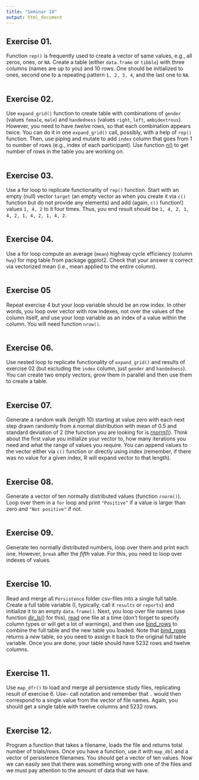 ```yaml
---
title: "Seminar 10"
output: html_document
---
```


## Exercise 01.
Function `rep()` is frequently used to create a vector of same values, e.g., all zeros, ones, or `NA`. Create a table (either `data.frame` or `tibble`) with three columns (names are up to you) and 10 rows. One should be initialized to ones, second one to a  repeating pattern `1, 2, 3, 4`, and the last one to `NA`.

```r

```

## Exercise 02.
Use `expand_grid()` function to create table with combinations of `gender` (values `female`, `male`) and `handedness` (values `right`, `left`, `ambidextrous`). However, you need to have _twelve_ rows, so that each combination appears twice. You can do it in one `expand_grid()` call, possibly, with a help of `rep()` function. Then, use piping and mutate to add `index` column that goes from 1 to number of rows (e.g., index of each participant). Use function [n()](https://dplyr.tidyverse.org/reference/context.html) to get number of rows in the table you are working on. 

```r

```

## Exercise 03.
Use a for loop to replicate functionality of `rep()` function. Start with an empty (null) vector `target` (an empty vector as when you create it via `c()` function but do not provide any elements) and add (again, `c()` function!) values `1, 4, 2` to it four times. Thus, you end result should be `1, 4, 2, 1, 4, 2, 1, 4, 2, 1, 4, 2`.

```r

```

## Exercise 04.
Use a for loop compute an average (`mean`) highway cycle efficiency (column `hwy`) for mpg table from package ggplot2. Check that your answer is correct via vectorized mean (i.e., mean applied to the entire column).
```r

```

## Exercise 05
Repeat exercise 4 but your loop variable should be an row index. In other words, you loop over vector with row indexes, not over the values of the column itself, and use your loop variable as an index of a value within the column. You will need function `nrow()`.
```r

```

## Exercise 06.
Use nested loop to replicate functionality of `expand_grid()` and results of exercise 02 (but excluding the `index` column, just `gender` and `handedness`). You can create two empty vectors, grow them in parallel and then use them to create a table. 

```r

```

## Exercise 07.
Generate a random walk (length 10) starting at value zero with each next step drawn randomly from a normal distribution with mean of 0.5 and standard deviation of 2 (the function you are looking for is [rnorm()](https://stat.ethz.ch/R-manual/R-devel/library/stats/html/Normal.html)). Think about the first value you initialize your vector to, how many iterations you need and what the range of values you require. You can append values to the vector either via `c()` function or directly using index (remember, if there was no value for a given index, R will expand vector to that length).

```r

```

## Exercise 08.
Generate a vector of ten normally distributed values (function `rnorm()`). Loop over them in a `for` loop and print `"Positive"` if a value is larger than zero and `"Not positive"` if not.
```r

```

## Exercise 09.
Generate ten normally distributed numbers, loop over them and print each one. However, `break` after the _fifth_ value. For this, you need to loop over indexes of values.
```r

```

## Exercise 10.
Read and merge all `Persistence` folder csv-files into a single full table. Create a full table variable (I, typically, call it `results` or `reports`) and initialize it to an empty `data.frame()`. Next, you loop over file names (use function [dir_ls()](https://www.rdocumentation.org/packages/fs/versions/1.5.0/topics/dir_ls) for this), [read](#readr) one file at a time (don't forget to specify column types or will get a lot of warnings), and then use [bind_rows](https://dplyr.tidyverse.org/reference/bind.html) to combine the full table and the new table you loaded. Note that [bind_rows](https://dplyr.tidyverse.org/reference/bind.html) returns a _new_ table, so you need to assign it back to the original full table variable. Once you are done, your table should have 5232 rows and twelve columns.

```r

```

## Exercise 11.
Use `map_dfr()` to load  and merge all persistence study files, replicating result of exercise 6.  Use`~` call notation and remember that `.` would then correspond to a single value from the vector of file names. Again, you should get a single table with twelve columns and 5232 rows.

```r

```

## Exercise 12.
Program a function that takes a filename, loads the file and returns total number of trials/rows. Once you have a function, use it with `map_dbl` and a vector of persistence filenames. You should get a vector of ten values. Now we can easily see that there was something wrong with one of the files and we must pay attention to the amount of data that we have.

```r

```
